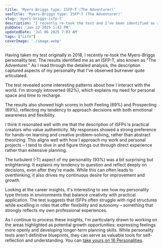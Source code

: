 ```yaml
---
title: 'Myers-Briggs type: ISFP-T (The Adventurer)'
seoTitle: 'Myers-Briggs type: ISFP-T (The Adventurer)'
slug: 'myers-briggs-isfp-t'
description: 'I recently re-took the test and I’ve been identified as a ISFP-T on the Myers-Briggs assessment.'
pubDate: 'Jan 22 2025 1:42 PM'
updatedDate: 'Jul 06 2025 7:03 AM'
tags: ["Life"]
coverImage: './image.webp'
---
```


Having taken my test originally in 2018, I recently re-took the Myers-Briggs personality test. The results identified me as an ISFP-T, also known as "The Adventurer." As I read through the detailed analysis, the description captured aspects of my personality that I've observed but never quite articulated.


The test revealed some interesting patterns about how I interact with the world. I'm strongly introverted (82%), which explains my need for personal space and time to recharge. 


<R2Image imageKey="assets/myers-briggs-isfp-t-1831638e-cd98-8019-82cd-c87e27b88d4a.png" alt="Myers-Briggs assessment that describes my introverted energy." />


The results also showed high scores in both Feeling (69%) and Prospecting (69%), reflecting my tendency to approach decisions with both emotional awareness and flexibility.


<R2Image imageKey="assets/myers-briggs-isfp-t-1831638e-cd98-808b-a2ce-d8cb1adf782f.png" alt="Myers-Briggs assessment that describes how I feel." />


<R2Image imageKey="assets/myers-briggs-isfp-t-1831638e-cd98-8046-bf0a-e1c086c55592.png" alt="Myers-Briggs assessment that describes how I prospect and handle changes." />


I think it resonated well with me that the description of ISFPs is practical creators who value authenticity. My responses showed a strong preference for hands-on learning and creative problem-solving, rather than abstract theorizing. This aligns well with how I approach my work and personal projects – I tend to dive in and figure things out through direct experience rather than extensive planning.


The turbulent (-T) aspect of my personality (93%) was a bit surprising but enlightening. It explains my tendency to question and reflect deeply on decisions, even after they're made. While this can often leads to overthinking, it also drives my continuous desire for improvement and growth.


<R2Image imageKey="assets/myers-briggs-isfp-t-1831638e-cd98-80b6-88a2-de099ec718b4.png" alt="Myers-Briggs assessment that describes how I identify myself." />


Looking at the career insights, it's interesting to see how my personality type thrives in environments that balance creativity with practical application. The test suggests that ISFPs often struggle with rigid structures while excelling in roles that offer flexibility and autonomy – something that strongly reflects my own professional experiences.


As I continue to process these insights, I'm particularly drawn to working on the areas highlighted as potential growth opportunities: expressing feelings more openly and developing longer-term planning skills. While personality tests aren't definitive blueprints, they can serve as valuable tools for self-reflection and understanding. You can [take yours on 16 Personalities](https://www.16personalities.com/free-personality-test).

